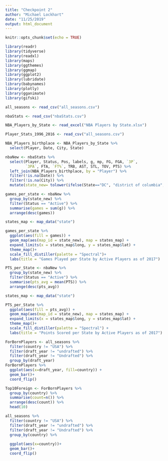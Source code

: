 ```yaml
---
title: "Checkpoint 2"
author: "Michael Lockhart"
date: "11/25/2019"
output: html_document
---
```


```r
knitr::opts_chunk$set(echo = TRUE)
```

```r
library(readr)
library(tidyverse)
library(readxl)
library(maps)
library(ggthemes)
library(ggmap)
library(ggplot2)
library(lubridate)
library(babynames)
library(plotly)
library(gganimate) 
library(gifski) 
```

```r
all_seasons <- read_csv("all_seasons.csv")
```

```r
nbaStats <- read_csv("nbaStats.csv")
```

```r
NBA_Players_by_State <- read_excel("NBA Players by State.xlsx")
```


```r
Player_Stats_1996_2016 <- read_csv("all_seasons.csv")
```

```r
NBA_Players_birthplace <- NBA_Players_by_State %>% 
  select(Player, Date, City, State)
```


```r
nbaNew <- nbaStats %>% 
  select(Player, Status, Pos, labels, g, mp, FG, FGA, `3P`, 
         `3PA`, FTA, `FT%`, TRB, AST, STL, TOV, PTS) %>% 
  left_join(NBA_Players_birthplace, by = "Player") %>% 
  filter(!is.na(Date)) %>% 
  filter(!is.na(City)) %>% 
  mutate(state_new= tolower(ifelse(State=="DC", "district of columbia", State))) 
```

```r
games_per_state <- nbaNew %>% 
  group_by(state_new) %>% 
  filter(Status == "Active") %>% 
  summarise(games = sum(g)) %>% 
  arrange(desc(games))
```


```r
states_map <- map_data("state")

games_per_state %>% 
  ggplot(aes(fill = games)) +
  geom_map(aes(map_id = state_new), map = states_map) +
  expand_limits(x = states_map$long, y = states_map$lat) + 
  theme_map()+
  scale_fill_distiller(palette = "Spectral")+
  labs(title = "Games Played per State by Active Players as of 2017")

```

```r
PTS_per_State <- nbaNew %>% 
  group_by(state_new) %>% 
  filter(Status == "Active") %>% 
  summarise(pts_avg = mean(PTS)) %>% 
  arrange(desc(pts_avg))
```


```r
states_map <- map_data("state")

PTS_per_State %>% 
  ggplot(aes(fill = pts_avg)) +
  geom_map(aes(map_id = state_new), map = states_map) +
  expand_limits(x = states_map$long, y = states_map$lat) + 
  theme_map()+
  scale_fill_distiller(palette = "Spectral") +
  labs(title = "Points Scored per State by Active Players as of 2017")

```



```r
ForBornPlayers <- all_seasons %>% 
  filter(country != "USA") %>% 
  filter(draft_year != "undrafted") %>% 
  filter(draft_year != "Undrafted") %>% 
  group_by(draft_year)
ForBornPlayers %>% 
  ggplot(aes(x=draft_year, fill=country)) +
  geom_bar()+
  coord_flip()
```

```r
Top10Foreign <- ForBornPlayers %>% 
  group_by(country) %>% 
  summarise(count=n()) %>% 
  arrange(desc(count)) %>% 
  head(10)
```


```r
all_seasons %>% 
  filter(country != "USA") %>% 
  filter(draft_year != "undrafted") %>% 
  filter(draft_year != "Undrafted") %>% 
  group_by(country) %>% 
  
  ggplot(aes(x=country))+
  geom_bar()+
  coord_flip()
```


